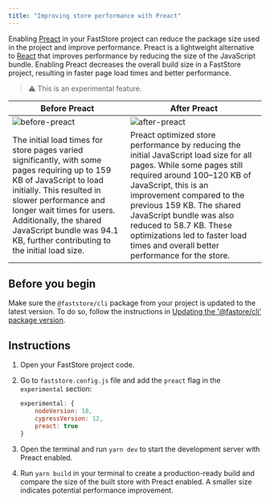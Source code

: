 ```yaml
---
title: "Improving store performance with Preact"
---
```


Enabling [Preact](https://preactjs.com/) in your FastStore project can reduce the package size used in the project and improve performance. Preact is a lightweight alternative to [React](https://react.dev/) that improves performance by reducing the size of the JavaScript bundle. Enabling Preact decreases the overall build size in a FastStore project, resulting in faster page load times and better performance.

> ⚠️ This is an experimental feature.

| Before Preact | After Preact |
| ------------- | ------------ |
| ![before-preact](https://vtexhelp.vtexassets.com/assets/docs/src/before-preact___aa7837e2280b911dd89fe3df3171f298.png) | ![after-preact](https://vtexhelp.vtexassets.com/assets/docs/src/after-preact___d5254919671e8304591421d3ec542610.png) |
| The initial load times for store pages varied significantly, with some pages requiring up to 159 KB of JavaScript to load initially. This resulted in slower performance and longer wait times for users. Additionally, the shared JavaScript bundle was 94.1 KB, further contributing to the initial load size. | Preact optimized store performance by reducing the initial JavaScript load size for all pages. While some pages still required around 100–120 KB of JavaScript, this is an improvement compared to the previous 159 KB. The shared JavaScript bundle was also reduced to 58.7 KB. These optimizations led to faster load times and overall better performance for the store. |

## Before you begin

Make sure the `@faststore/cli` package from your project is updated to the latest version. To do so, follow the instructions in [Updating the '@fastore/cli' package version](https://developers.vtex.com/docs/guides/faststore/project-structure-updating-the-cli-package-version).

## Instructions

1. Open your FastStore project code.
2. Go to `faststore.config.js` file and add the `preact` flag in the `experimental` section:

    ```js mark=4
    experimental: {
        nodeVersion: 18,
        cypressVersion: 12,
        preact: true
    }
    ```

3. Open the terminal and run `yarn dev` to start the development server with Preact enabled.

4. Run `yarn build` in your terminal to create a production-ready build and compare the size of the built store with Preact enabled. A smaller size indicates potential performance improvement.
